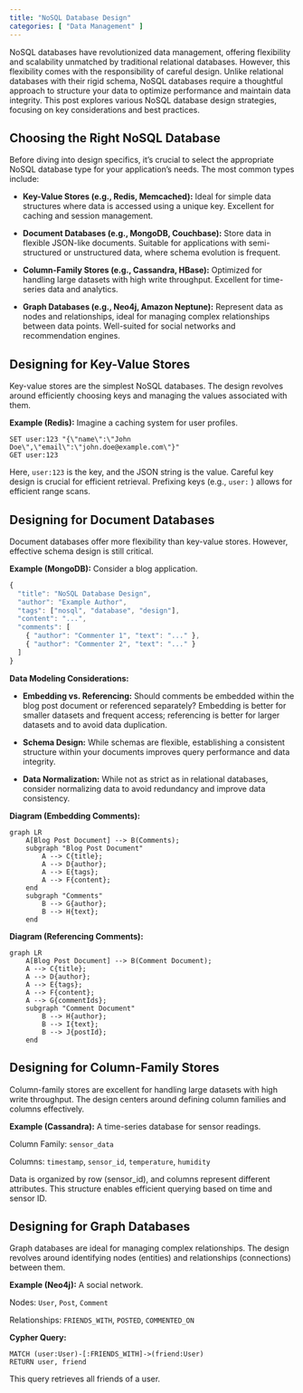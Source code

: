 ```yaml
---
title: "NoSQL Database Design"
categories: [ "Data Management" ]
---
```



NoSQL databases have revolutionized data management, offering flexibility and scalability unmatched by traditional relational databases.  However, this flexibility comes with the responsibility of careful design.  Unlike relational databases with their rigid schema, NoSQL databases require a thoughtful approach to structure your data to optimize performance and maintain data integrity. This post explores various NoSQL database design strategies, focusing on key considerations and best practices.


## Choosing the Right NoSQL Database

Before diving into design specifics, it's crucial to select the appropriate NoSQL database type for your application's needs. The most common types include:

* **Key-Value Stores (e.g., Redis, Memcached):** Ideal for simple data structures where data is accessed using a unique key.  Excellent for caching and session management.

* **Document Databases (e.g., MongoDB, Couchbase):** Store data in flexible JSON-like documents.  Suitable for applications with semi-structured or unstructured data, where schema evolution is frequent.

* **Column-Family Stores (e.g., Cassandra, HBase):** Optimized for handling large datasets with high write throughput.  Excellent for time-series data and analytics.

* **Graph Databases (e.g., Neo4j, Amazon Neptune):** Represent data as nodes and relationships, ideal for managing complex relationships between data points.  Well-suited for social networks and recommendation engines.


## Designing for Key-Value Stores

Key-value stores are the simplest NoSQL databases. The design revolves around efficiently choosing keys and managing the values associated with them.

**Example (Redis):**  Imagine a caching system for user profiles.

```
SET user:123 "{\"name\":\"John Doe\",\"email\":\"john.doe@example.com\"}"
GET user:123 
```

Here, `user:123` is the key, and the JSON string is the value.  Careful key design is crucial for efficient retrieval.  Prefixing keys (e.g., `user:` ) allows for efficient range scans.


## Designing for Document Databases

Document databases offer more flexibility than key-value stores.  However, effective schema design is still critical.

**Example (MongoDB):**  Consider a blog application.

```javascript
{
  "title": "NoSQL Database Design",
  "author": "Example Author",
  "tags": ["nosql", "database", "design"],
  "content": "...",
  "comments": [
    { "author": "Commenter 1", "text": "..." },
    { "author": "Commenter 2", "text": "..." }
  ]
}
```

**Data Modeling Considerations:**

* **Embedding vs. Referencing:**  Should comments be embedded within the blog post document or referenced separately? Embedding is better for smaller datasets and frequent access; referencing is better for larger datasets and to avoid data duplication.

* **Schema Design:**  While schemas are flexible, establishing a consistent structure within your documents improves query performance and data integrity.

* **Data Normalization:**  While not as strict as in relational databases, consider normalizing data to avoid redundancy and improve data consistency.


**Diagram (Embedding Comments):**

```mermaid
graph LR
    A[Blog Post Document] --> B(Comments);
    subgraph "Blog Post Document"
        A --> C{title};
        A --> D{author};
        A --> E{tags};
        A --> F{content};
    end
    subgraph "Comments"
        B --> G{author};
        B --> H{text};
    end

```

**Diagram (Referencing Comments):**

```mermaid
graph LR
    A[Blog Post Document] --> B(Comment Document);
    A --> C{title};
    A --> D{author};
    A --> E{tags};
    A --> F{content};
    A --> G{commentIds};
    subgraph "Comment Document"
        B --> H{author};
        B --> I{text};
        B --> J{postId};
    end
```


## Designing for Column-Family Stores

Column-family stores are excellent for handling large datasets with high write throughput.  The design centers around defining column families and columns effectively.

**Example (Cassandra):**  A time-series database for sensor readings.

Column Family: `sensor_data`

Columns: `timestamp`, `sensor_id`, `temperature`, `humidity`


Data is organized by row (sensor_id), and columns represent different attributes. This structure enables efficient querying based on time and sensor ID.


## Designing for Graph Databases

Graph databases are ideal for managing complex relationships.  The design revolves around identifying nodes (entities) and relationships (connections) between them.

**Example (Neo4j):**  A social network.

Nodes: `User`, `Post`, `Comment`

Relationships: `FRIENDS_WITH`, `POSTED`, `COMMENTED_ON`

**Cypher Query:**

```cypher
MATCH (user:User)-[:FRIENDS_WITH]->(friend:User)
RETURN user, friend
```

This query retrieves all friends of a user.




